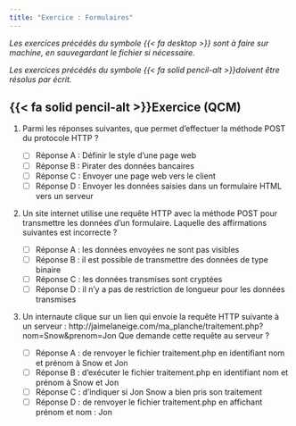 ```yaml
---
title: "Exercice : Formulaires"
---
```


_Les exercices précédés du symbole {{< fa desktop >}} sont à faire sur machine, en sauvegardant le fichier si nécessaire._

_Les exercices précédés du symbole {{< fa solid pencil-alt >}}doivent être résolus par écrit._

## {{< fa solid pencil-alt >}}Exercice (QCM)

1. Parmi les réponses suivantes, que permet d'effectuer la méthode POST du protocole HTTP ?

    - [ ] Réponse A : Définir le style d'une page web
    - [ ] Réponse B : Pirater des données bancaires
    - [ ] Réponse C : Envoyer une page web vers le client
    - [ ] Réponse D : Envoyer les données saisies dans un formulaire HTML vers un serveur

2. Un site internet utilise une requête HTTP avec la méthode POST pour transmettre les données d'un formulaire. Laquelle des affirmations suivantes est incorrecte ?

    - [ ] Réponse A : les données envoyées ne sont pas visibles
    - [ ] Réponse B : il est possible de transmettre des données de type binaire
    - [ ] Réponse C : les données transmises sont cryptées
    - [ ] Réponse D : il n'y a pas de restriction de longueur pour les données transmises

3. Un internaute clique sur un lien qui envoie la requête HTTP suivante à un serveur : http://jaimelaneige.com/ma_planche/traitement.php?nom=Snow&prenom=Jon Que demande cette requête au serveur ?

    - [ ] Réponse A : de renvoyer le fichier traitement.php en identifiant nom et prénom à Snow et Jon
    - [ ] Réponse B : d'exécuter le fichier traitement.php en identifiant nom et prénom à Snow et Jon
    - [ ] Réponse C : d'indiquer si Jon Snow a bien pris son traitement
    - [ ] Réponse D : de renvoyer le fichier traitement.php en affichant prénom et nom : Jon

